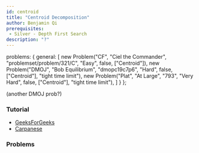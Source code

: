 ```yaml
---
id: centroid
title: "Centroid Decomposition"
author: Benjamin Qi
prerequisites: 
 - Silver - Depth First Search
description: "?"
---
```



  problems: {
    general: [
      new Problem("CF", "Ciel the Commander", "problemset/problem/321/C", "Easy", false, ["Centroid"]),
      new Problem("DMOJ", "Bob Equilibrium", "dmopc19c7p6", "Hard", false, ["Centroid"], "tight time limit"),
      new Problem("Plat", "At Large", "793", "Very Hard", false, ["Centroid"], "tight time limit"),
    ]
  }
};

(another DMOJ prob?)

### Tutorial

 - [GeeksForGeeks](http://www.geeksforgeeks.org/centroid-decomposition-of-tree/)
 - [Carpanese](https://medium.com/carpanese/an-illustrated-introduction-to-centroid-decomposition-8c1989d53308)

### Problems

<problems-list problems={metadata.problems.general} />
